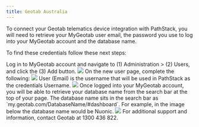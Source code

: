 ```yaml
---
title: Geotab Australia
---
```


To connect your Geotab telematics device integration with PathStack, you will need to retrieve your MyGeotab user email,
the password you use to log into your MyGeotab account and the database name. 

To find these credentials follow these next steps:

<Steps>
  <Step title = "Create a Geotab Service Account for PathStack">
    Log in to MyGeotab account and navigate to (1) Administration > (2) Users, and click the (3) Add button. 
    <img src="/images/integration-guides/geo-4.png"/>
  </Step>
  <Step title="Create a new user for PathStack">
    On the new user page, complete the following:
    <Steps>
      <Step title = "User (Email) - Email used as PathStack Username" />
      <Step title = "Password - Create a strong password for one-time user" />
      <Step title = "Force password change on next login - Toggle to Yes" />
      <Step title = "Security Clearence - Choose View Only" />
      <Step title = "Data Access - Select Everything" />
      <Step title = "Save" />
    </Steps>
    <img src="/images/integration-guides/geo-1.png" />
    User (Email) is the username that will be used in PathStack as the credentials Username.
    <img src="/images/integration-guides/geo-2.png" />
  </Step>
  <Step title="Retrieve Database name">
    Once logged into your MyGeotab account, you will be able to retrieve your database name from the search bar at the 
    top of your page. The database name sits in the search bar as `my.geotab.com/DatabaseName/#dashboard`. For example, 
    in the image below the database name would be Nuonic. 
    <img src="/images/integration-guides/geo-3.png" />
  </Step>
</Steps>
<Warning>For additional support and information, contact Geotab at 1300 436 822. </Warning>
